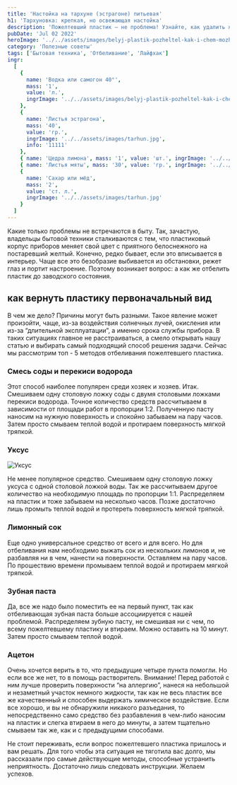 ```yaml
---
title: 'Настойка на тархуне (эстрагоне) питьевая'
h1: 'Тархуновка: крепкая, но освежающая настойка'
description: 'Пожелтевший пластик — не проблема! Узнайте, как удалить желтизну с различных поверхностей, вернув материалу первоначальный вид.'
pubDate: 'Jul 02 2022'
heroImage: '../../assets/images/belyj-plastik-pozheltel-kak-i-chem-mozhno-otbelit.webp'
category: 'Полезные советы'
tags: ['Бытовая техника', 'Отбеливание', 'Лайфхак']
ingr:
  [
    {
      name: 'Водка или самогон 40°',
      mass: '1',
      value: 'л.',
      ingrImage: '../../assets/images/belyj-plastik-pozheltel-kak-i-chem-mozhno-otbelit.webp'
    },
    {
      name: 'Листья эстрагона',
      mass: '40',
      value: 'гр.',
      ingrImage: '../../assets/images/tarhun.jpg',
      info: '11111'
    },
    { name: 'Цедра лимона', mass: '1', value: 'шт.', ingrImage: '../../assets/images/tarhun.jpg' },
    { name: 'Листья мяты', mass: '30', value: 'гр.', ingrImage: '../../assets/images/tarhun.jpg' },
    {
      name: 'Сахар или мёд',
      mass: '2',
      value: 'ст. л.',
      ingrImage: '../../assets/images/tarhun.jpg'
    }
  ]
---
```



Какие только проблемы не встречаются в быту. Так, зачастую, владельцы бытовой техники сталкиваются с тем, что пластиковый корпус приборов меняет свой цвет с приятного белоснежного на постаревший желтый. Конечно, редко бывает, если это вписывается в интерьер. Чаще все это безобразие выбивается из обстановки, режет глаз и портит настроение. Поэтому возникает вопрос: а как же отбелить пластик до заводского состояния.

## как вернуть пластику первоначальный вид

В чем же дело? Причины могут быть разными. Такое явление может произойти, чаще, из-за воздействия солнечных лучей, окисления или из-за “длительной эксплуатации”, а именно срока службы прибора. В таких ситуациях главное не расстраиваться, а смело открывать нашу статью и выбирать самый подходящий способ решения задачи. Сейчас мы рассмотрим топ - 5 методов отбеливания пожелтевшего пластика.

### Смесь соды и перекиси водорода

Этот способ наиболее популярен среди хозяек и хозяев. Итак. Смешиваем одну столовую ложку соды с двумя столовыми ложками перекиси водорода. Точное количество средств рассчитываем в зависимости от площади работ в пропорции 1:2. Полученную пасту наносим на нужную поверхность и спокойно забываем на пару часов. Затем просто смываем теплой водой и протираем поверхность мягкой тряпкой.

### Уксус

<Image src={img2} formats='avif' alt='Уксус' />

Не менее популярное средство. Смешиваем одну столовую ложку уксуса с одной столовой ложкой воды. Так же рассчитываем другое количество на необходимую площадь по пропорции 1:1. Распределяем на пластик и тоже забываем на несколько часов. Позже достаточно лишь промыть теплой водой и протереть поверхность мягкой тряпкой.

### Лимонный сок

Еще одно универсальное средство от всего и для всего. Но для отбеливания нам необходимо выжать сок из нескольких лимонов и, не разбавляя ни в чем, нанести на поверхности. Оставляем на пару часов. По прошествию времени промываем теплой водой и протираем мягкой тряпкой.

### Зубная паста

Да, все же надо было поместить ее на первый пункт, так как отбеливающая зубная паста больше ассоциируется с нашей проблемой. Распределяем зубную пасту, не смешивая ни с чем, по всему пожелтевшему пластику и втираем. Можно оставить на 10 минут. Затем просто смываем теплой водой.

### Ацетон

Очень хочется верить в то, что предыдущие четыре пункта помогли. Но если все же нет, то в помощь растворитель. Внимание! Перед работой с ним лучше проверить поверхности “на аллергию”, нанеся на небольшой и незаметный участок немного жидкости, так как не весь пластик все же качественный и способен выдержать химическое воздействие. Если все хорошо, и вы не обнаружили никакого разъедания, то непосредственно само средство без разбавления в чем-либо наносим на пластик и слегка втираем в него до минуты, а затем тщательно смываем так же, как и с предыдущими способами.

Не стоит переживать, если вопрос пожелтевшего пластика пришлось и вам решать. Для того чтобы эта ситуация не тяготила вас долго, мы рассказали про самые действующие методы, способные устранить неприятность. Достаточно лишь следовать инструкции. Желаем успехов.
